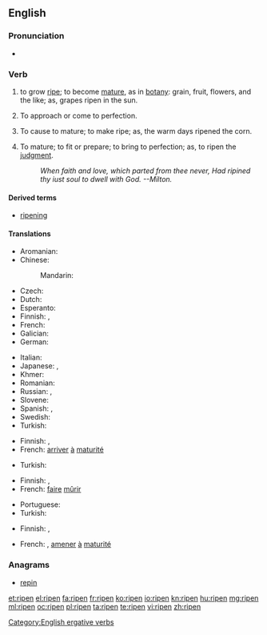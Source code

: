 ==English==
{{wikipedia|Ripening}}

===Pronunciation===
* {{IPA|/ɹaɪpən/|lang=en}}

===Verb===
{{en-verb}}

# {{intransitive}} to grow [[ripe]]; to become [[mature]], as in [[botany]]: grain, fruit, flowers, and the like; as, grapes ripen in the sun.
# {{intransitive}} To approach or come to perfection.
# {{transitive}} To cause to mature; to make ripe; as, the warm days  ripened the corn.
# {{transitive}} To mature; to fit or prepare; to bring to perfection; as, to ripen the [[judgment]].
#: ''When faith and love, which parted from thee never,       Had ripined thy iust soul to dwell with God. --Milton.''

====Derived terms====
* [[ripening]]

====Translations====
{{trans-top|to grow ripe}}
* Aromanian: {{t-|rup|coc}}
* Chinese:
*: Mandarin: {{t|cmn|成熟|tr=chéngshú|sc=Hani}}
* Czech: {{t-|cs|zrát}}
* Dutch: {{t+|nl|rijpen}}
* Esperanto: {{t-|eo|maturiĝi}}
* Finnish: {{t+|fi|kypsyä}}, {{t-|fi|tuleentua}}
* French: {{t+|fr|mûrir}}
* Galician: {{t|gl|madurar}}
* German: {{t-|de|reifen}}
{{trans-mid}}
* Italian: {{t+|it|maturare}}
* Japanese: {{t-|ja|熟す|tr=じゅくす, jukusu|sc=Jpan}}, {{t+|ja|成熟|tr=せいじゅくする, seijuku suru|alt=成熟する|sc=Jpan}}
* Khmer: {{t+|km|ទុំ|tr=tum|sc=Khmr}}
* Romanian: {{t+|ro|coace}}
* Russian: {{t+|ru|созревать|tr=sozrevátʹ|sc=Cyrl}} {{impf}}, {{t+|ru|созреть|tr=sozrétʹ|sc=Cyrl}} {{pf.}}
* Slovene: {{t-|sl|zoreti}}
* Spanish: {{t+|es|madurar}}, {{t-|es|colorear}}
* Swedish: {{t+|sv|mogna}}
* Turkish: {{t+|tr|olgunlaşmak}}
{{trans-bottom}}

{{trans-top|to approach or come to perfection}}
* Finnish: {{t+|fi|valmistua}}, {{t+|fi|kypsyä}}
* French: [[arriver]] [[à]] [[maturité]]
{{trans-mid}}
* Turkish: {{t+|tr|olgunlaşmak}}
{{trans-bottom}}

{{trans-top|to cause to mature; to make ripe}}
* Finnish: {{t-|fi|kypsyttää}}, {{t-|fi|tuleennuttaa}}
* French: [[faire]] [[mûrir]]
{{trans-mid}}
* Portuguese: {{t+|pt|amadurecer}}
* Turkish: {{t+|tr|olgunlaşmak}}
{{trans-bottom}}

{{trans-top|to bring to perfection}}
* Finnish: {{t-|fi|kypsyttää}}, {{t-|fi|kypsytellä}}
{{trans-mid}}
* French: {{t+|fr|mûrir}}, [[amener]] [[à]] [[maturité]]
{{trans-bottom}}

===Anagrams===
* [[repin#English|repin]]

[[Category:English ergative verbs]]

[[et:ripen]]
[[el:ripen]]
[[fa:ripen]]
[[fr:ripen]]
[[ko:ripen]]
[[io:ripen]]
[[kn:ripen]]
[[hu:ripen]]
[[mg:ripen]]
[[ml:ripen]]
[[oc:ripen]]
[[pl:ripen]]
[[ta:ripen]]
[[te:ripen]]
[[vi:ripen]]
[[zh:ripen]]